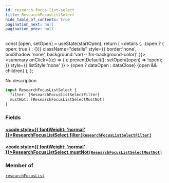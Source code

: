 ```yaml
---
id: research-focus-list-select
title: ResearchFocusListSelect
hide_table_of_contents: true
pagination_next: null
pagination_prev: null
---
```







  const [open, setOpen] = useState(startOpen);
  return (
    <details {...(open ? { open: true } : {})} className="details" style={{ border:'none', boxShadow:'none', background:'var(--ifm-background-color)' }}>
      <summary
        onClick={(e) => {
          e.preventDefault();
          setOpen((open) => !open);
        }}
        style={{ listStyle:'none' }}
      >
      {open ? dataOpen : dataClose}
      </summary>
      {open && children}
    </details>
  );
};




No description


```graphql
input ResearchFocusListSelect {
  filter: [ResearchFocusListSelectFilter]
  mustNot: [ResearchFocusListSelectMustNot]
}
```




### Fields

#### [<code style={{ fontWeight: 'normal' }}>ResearchFocusListSelect.<b>filter</b></code>](#)<Bullet />[`[ResearchFocusListSelectFilter]`](/cris/inputs/research-focus-list-select-filter) <Badge class="secondary" text="list"/> <Badge class="secondary" text="input"/>
> 
> 

#### [<code style={{ fontWeight: 'normal' }}>ResearchFocusListSelect.<b>mustNot</b></code>](#)<Bullet />[`[ResearchFocusListSelectMustNot]`](/cris/inputs/research-focus-list-select-must-not) <Badge class="secondary" text="list"/> <Badge class="secondary" text="input"/>
> 
> 



### Member of

[`researchFocusList`](/cris/queries/research-focus-list)  <Badge class="secondary" text="query"/>


